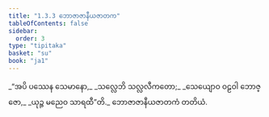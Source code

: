 ```yaml
---
title: "1.3.3 ဘောဇာဇာနီယဇာတက"
tableOfContents: false
sidebar:
  order: 3
type: "tipitaka"
basket: "su"
book: "ja1"
---
```



<DynamicBreadcrumb />

<Division number="23" book="ja1" e="ch" v="22" p="6">

<Paragraph number="50" type="verses" book="ja1">
_“အပိ ပဿေန သေမာနော,_  
_သလ္လေဘိ သလ္လလီကတော;_  
_သေယျောဝ ဝဠဝါ ဘောဇ္ဇော,_  
_ယုဉ္ဇ မညေဝ သာရထီ”တိ._  


</Paragraph>
</Division>

<Paragraph number="51" type="center" book="ja1">
ဘောဇာဇာနီယဇာတကံ တတိယံ.
</Paragraph>